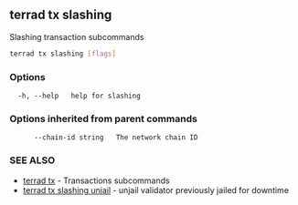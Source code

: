 ## terrad tx slashing

Slashing transaction subcommands

```sh Terrad
terrad tx slashing [flags]
```

### Options

```
  -h, --help   help for slashing
```

### Options inherited from parent commands

```
      --chain-id string   The network chain ID
```

### SEE ALSO

* [terrad tx](terrad_tx.md)	 - Transactions subcommands
* [terrad tx slashing unjail](terrad_tx_slashing_unjail.md)	 - unjail validator previously jailed for downtime


